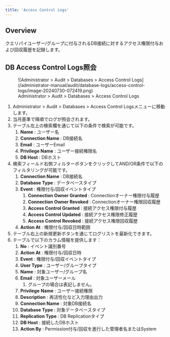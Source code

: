 ```yaml
---
title: 'Access Control Logs'
---
```


## Overview

クエリパイユーザー/グループに付与されるDB接続に対するアクセス権限付与および回収履歴を記録します。

## DB Access Control Logs照会

<figure data-layout="center" data-align="center">
![Administrator &gt; Audit &gt; Databases &gt; Access Control Logs](/administrator-manual/audit/database-logs/access-control-logs/image-20240730-072419.png)
<figcaption>
Administrator &gt; Audit &gt; Databases &gt; Access Control Logs
</figcaption>
</figure>

1. Administrator &gt; Audit &gt; Databases &gt; Access Control Logsメニューに移動します。
2. 当月基準で降順でログが照会されます。
3. テーブル左上の検索欄を通じて以下の条件で検索が可能です。
    1.  **Name**  : ユーザー名
    2.  **Connection Name**  : DB接続名
    3.  **Email**  : ユーザーEmail
    4.  **Privilege Name**  : ユーザー接続権限名
    5.  **DB Host**  : DBホスト
4. 検索フィールド右側フィルターボタンをクリックしてAND/OR条件で以下のフィルタリングが可能です。
    1.  **Connection Name**  : DB接続名
    2.  **Database Type** : データベースタイプ
    3.  **Event**  : 権限付与/回収イベントタイプ
        1.  **Connection Owner Granted**  : Connectionオーナー権限付与履歴
        2.  **Connection Owner Revoked**  : Connectionオーナー権限回収履歴
        3.  **Access Control Granted**  : 接続アクセス権限付与履歴
        4.  **Access Control Updated**  : 接続アクセス権限修正履歴
        5.  **Access Control Revoked**  : 接続アクセス権限回収履歴
    4.  **Action At**  : 権限付与/回収日時範囲
5. テーブル右上の新規更新ボタンを通じてログリストを最新化できます。
6. テーブルで以下のカラム情報を提供します：
    1.  **No**  : イベント識別番号
    2.  **Action At**  : 権限付与/回収日時
    3.  **Event**  : 権限付与/回収イベントタイプ
    4.  **User Type**  : ユーザー/グループタイプ
    5.  **Name**  : 対象ユーザー/グループ名
    6.  **Email**  : 対象ユーザーメール
        1. グループの場合は表記しません。
    7.  **Privilege**   **Name**  : ユーザー接続権限
    8.  **Description**  : 再活性化など入力理由出力
    9.  **Connection Name**  : 対象DB接続名
    10.  **Database Type**  : 対象データベースタイプ
    11.  **Replication Type**  : DB Replicationタイプ
    12.  **DB Host**  : 接続したDBホスト
    13.  **Action By**  : Permission付与/回収を進行した管理者名またはSystem
